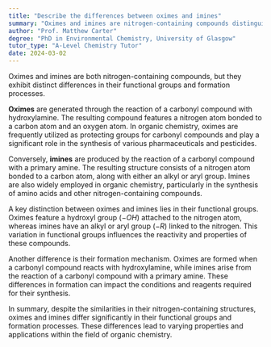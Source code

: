 ```yaml
---
title: "Describe the differences between oximes and imines"
summary: "Oximes and imines are nitrogen-containing compounds distinguished by their functional groups and methods of formation."
author: "Prof. Matthew Carter"
degree: "PhD in Environmental Chemistry, University of Glasgow"
tutor_type: "A-Level Chemistry Tutor"
date: 2024-03-02
---
```


Oximes and imines are both nitrogen-containing compounds, but they exhibit distinct differences in their functional groups and formation processes.

**Oximes** are generated through the reaction of a carbonyl compound with hydroxylamine. The resulting compound features a nitrogen atom bonded to a carbon atom and an oxygen atom. In organic chemistry, oximes are frequently utilized as protecting groups for carbonyl compounds and play a significant role in the synthesis of various pharmaceuticals and pesticides.

Conversely, **imines** are produced by the reaction of a carbonyl compound with a primary amine. The resulting structure consists of a nitrogen atom bonded to a carbon atom, along with either an alkyl or aryl group. Imines are also widely employed in organic chemistry, particularly in the synthesis of amino acids and other nitrogen-containing compounds.

A key distinction between oximes and imines lies in their functional groups. Oximes feature a hydroxyl group ($-OH$) attached to the nitrogen atom, whereas imines have an alkyl or aryl group ($-R$) linked to the nitrogen. This variation in functional groups influences the reactivity and properties of these compounds.

Another difference is their formation mechanism. Oximes are formed when a carbonyl compound reacts with hydroxylamine, while imines arise from the reaction of a carbonyl compound with a primary amine. These differences in formation can impact the conditions and reagents required for their synthesis.

In summary, despite the similarities in their nitrogen-containing structures, oximes and imines differ significantly in their functional groups and formation processes. These differences lead to varying properties and applications within the field of organic chemistry.
    